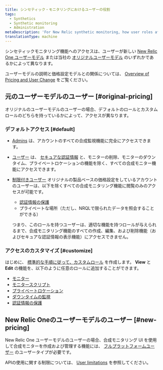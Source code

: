 ```yaml
---
title: シンセティック・モニタリングにおけるユーザーの役割
tags:
  - Synthetics
  - Synthetic monitoring
  - Administration
metaDescription: 'For New Relic synthetic monitoring, how user roles affect your access to features.'
translationType: machine
---
```


シンセティックモニタリング機能へのアクセスは、ユーザーが新しい [New Relic One ユーザーモデル](#new-pricing) または当社の [オリジナルユーザーモデル](#original-pricing) のいずれかであるかによって異なります。

ユーザーモデルの説明と価格設定モデルとの関係については、 [Overview of Pricing and User Change](/docs/accounts/original-accounts-billing/original-product-based-pricing/overview-changes-pricing-user-model#convert-users) をご覧ください。

## 元のユーザーモデルのユーザー [#original-pricing]

オリジナルのユーザーモデルのユーザーの場合、デフォルトのロールとカスタムロールのどちらを持っているかによって、アクセスが異なります。

### デフォルトアクセス [#default]

* [Admins](/docs/accounts/original-accounts-billing/original-users-roles/users-roles-original-user-model#roles) は、アカウントのすべての合成監視機能に完全にアクセスできます。

* [ユーザー](/docs/accounts-partnerships/accounts/account-billing-usage/users-roles#roles) は、 [セキュアな認証情報](/docs/synthetics/new-relic-synthetics/using-monitors/secure-credentials-store-credentials-information-scripted-browsers) と、モニターの削除、モニターのダウンタイム、プライベートロケーションの機能を除く、すべての合成モニター機能にアクセスできます。

* [制限付きユーザー](/docs/accounts-partnerships/accounts/account-billing-usage/users-roles#roles) オリジナルの製品ベースの価格設定をしているアカウントのユーザーは、以下を除くすべての合成モニタリング機能に閲覧のみのアクセスが可能です。

  * [認証情報の保護](/docs/synthetics/new-relic-synthetics/using-monitors/secure-credentials-store-credentials-information-scripted-browsers)
  * プライベートな場所（ただし、NRQLで限られたデータを照会することができる）

  つまり、このロールを持つユーザーは、適切な機能を持つロールが与えられるまで、合成モニタリング機能のすべての作成、編集、および削除機能（およびセキュアな認証情報の表示機能）にアクセスできません。

### アクセスのカスタマイズ [#customize]

はじめに、 [標準的な手順に従って、カスタムロール](/docs/accounts/accounts/roles-permissions/add-roles-permissions#create/docs/accounts/accounts/roles-permissions/add-roles-permissions#create) を作成します。 **View** と **Edit** の機能を、以下のように任意のロールに追加することができます。

* [モニター](/docs/synthetics/new-relic-synthetics/using-monitors)
* [モニタースクリプト](/docs/synthetics/new-relic-synthetics/scripting-monitors/write-synthetics-api-tests)
* [プライベートロケーション](/docs/synthetics/new-relic-synthetics/private-locations/private-locations-overview-monitor-internal-sites-add-new-locations)
* [ダウンタイムの監視](/docs/synthetics/new-relic-synthetics/using-monitors/monitor-downtimes-disable-monitoring-during-scheduled-maintenance-times)
* [認証情報の保護](/docs/synthetics/new-relic-synthetics/using-monitors/secure-credentials-store-credentials-information-scripted-browsers)

## New Relic Oneのユーザーモデルのユーザー [#new-pricing]

New Relic One ユーザーモデルのユーザーの場合、合成モニタリング UI を使用して合成モニターを作成および管理する機能には、 [フルプラットフォームユーザー](/docs/accounts/accounts-billing/new-relic-one-pricing-users/users-roles#user-type) のユーザータイプが必要です。

APIの使用に関する制限については、 [User limitations](/docs/accounts/accounts-billing/new-relic-one-pricing-users/transition-guide-new-pricing-plan#limitations) を参照してください。

